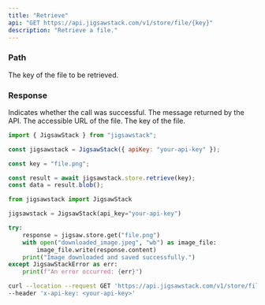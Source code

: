 ```yaml
---
title: "Retrieve"
api: "GET https://api.jigsawstack.com/v1/store/file/{key}"
description: "Retrieve a file."
---
```


### Path

<ParamField path="key" type="string" required>
  The key of the file to be retrieved.
</ParamField>

<Snippet file="header.mdx" />

### Response

<ResponseField name="success" type="boolean">
  Indicates whether the call was successful.
</ResponseField>

<ResponseField name="message" type="string">
  The message returned by the API.
</ResponseField>

<ResponseField name="url" type="string">
  The accessible URL of the file.
</ResponseField>

<ResponseField name="key" type="string">
  The key of the file.
</ResponseField>

<RequestExample>

```javascript Node.js
import { JigsawStack } from "jigsawstack";

const jigsawstack = JigsawStack({ apiKey: "your-api-key" });

const key = "file.png";

const result = await jigsawstack.store.retrieve(key);
const data = result.blob();
```

```python Python
from jigsawstack import JigsawStack

jigsawstack = JigsawStack(api_key="your-api-key")

try:
    response = jigsaw.store.get("file.png")
    with open("downloaded_image.jpeg", "wb") as image_file:
        image_file.write(response.content)
    print("Image downloaded and saved successfully.")
except JigsawStackError as err:
    print(f"An error occurred: {err}")

```

```bash cURL
curl --location --request GET 'https://api.jigsawstack.com/v1/store/file/{key}' \
--header 'x-api-key: <your-api-key>'
```

</RequestExample>

<ResponseExample>

</ResponseExample>
